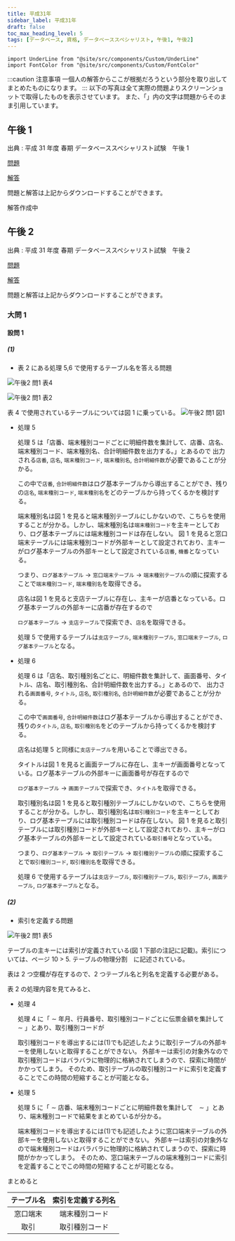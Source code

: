 ```yaml
---
title: 平成31年
sidebar_label: 平成31年
draft: false
toc_max_heading_level: 5
tags: [データベース, 資格, データベーススペシャリスト, 午後1, 午後2]
---
```


```mdx-code-block
import UnderLine from "@site/src/components/Custom/UnderLine"
import FontColor from "@site/src/components/Custom/FontColor"

```

:::caution 注意事項
一個人の解答からここが根拠だろうという部分を取り出してまとめたものになります。
:::
以下の写真は全て実際の問題よりスクリーンショットで取得したものを表示させています。
また、「」内の文字は問題からそのまま引用しています。

## 午後 1

出典 : 平成 31 年度 春期 データベーススペシャリスト試験　午後 1

[問題](https://www.jitec.ipa.go.jp/1_04hanni_sukiru/mondai_kaitou_2019h31_1/2019h31h_db_pm1_qs.pdf)

[解答](https://www.jitec.ipa.go.jp/1_04hanni_sukiru/mondai_kaitou_2019h31_1/2019h31h_db_pm1_ans.pdf)

問題と解答は上記からダウンロードすることができます。

解答作成中

## 午後 2

出典 : 平成 31 年度 春期 データベーススペシャリスト試験　午後 2

[問題](https://www.jitec.ipa.go.jp/1_04hanni_sukiru/mondai_kaitou_2019h31_1/2019h31h_db_pm2_qs.pdf)

[解答](https://www.jitec.ipa.go.jp/1_04hanni_sukiru/mondai_kaitou_2019h31_1/2019h31h_db_pm2_ans.pdf)

問題と解答は上記からダウンロードすることができます。

### 大問 1

#### 設問 1

##### (1)

- 表 2 にある処理 5,6 で使用するテーブル名を答える問題

![午後2 問1 表4](/img/png/Database/database-specialist/H31/2-1-chart-4.png "午後2 問1 表4")

![午後2 問1 表2](/img/png/Database/database-specialist/H31/2-1-chart-2.png "午後2 問1 表2")

表 4 で使用されているテーブルについては図 1 に乗っている。
![午後2 問1 図1](/img/png/Database/database-specialist/H31/2-1-figure-1.png "午後2 問1 図1")

- 処理 5

  処理 5 は「店番、端末種別コードごとに明細件数を集計して、店番、店名、端末種別コード、端末種別名、合計明細件数を出力する。」とあるので
  出力される`店番`, `店名`, `端末種別コード`, `端末種別名`, `合計明細件数`が必要であることが分かる。

  この中で`店番`, `合計明細件数`はログ基本テーブルから導出することができ、残りの`店名`, `端末種別コード`, `端末種別名`をどのテーブルから持ってくるかを検討する。

  端末種別名は図 1 を見ると端末種別テーブルにしかないので、こちらを使用することが分かる。しかし、端末種別名は`端末種別コード`を主キーとしており、ログ基本テーブルには端末種別コードは存在しない。
  図 1 を見ると窓口端末テーブルには端末種別コードが外部キーとして設定されており、主キーがログ基本テーブルの外部キーとして設定されている`店番`, `機番`となっている。

  つまり、`ログ基本テーブル` $\rightarrow$ `窓口端末テーブル` $\rightarrow$ `端末種別テーブル`の順に探索することで`端末種別コード`, `端末種別名`を取得できる。

  店名は図 1 を見ると支店テーブルに存在し、主キーが店番となっている。ログ基本テーブルの外部キーに店番が存在するので

  `ログ基本テーブル` $\rightarrow$ `支店テーブル`で探索でき、`店名`を取得できる。

  処理 5 で使用するテーブルは`支店テーブル`, `端末種別テーブル`, `窓口端末テーブル`, `ログ基本テーブル`となる。

- 処理 6

  処理 6 は「店名、取引種別名ごとに、明細件数を集計して、画面番号、タイトル、店名、取引種別名、合計明細件数を出力する。」とあるので、
  出力される`画面番号`, `タイトル`, `店名`, `取引種別名`, `合計明細件数`が必要であることが分かる。

  この中で`画面番号`, `合計明細件数`はログ基本テーブルから導出することができ、残りの`タイトル`, `店名`, `取引種別名`をどのテーブルから持ってくるかを検討する。

  店名は処理 5 と同様に`支店テーブル`を用いることで導出できる。

  タイトルは図 1 を見ると画面テーブルに存在し、主キーが画面番号となっている。ログ基本テーブルの外部キーに画面番号が存在するので

  `ログ基本テーブル` $\rightarrow$ `画面テーブル`で探索でき、`タイトル`を取得できる。

  取引種別名は図 1 を見ると取引種別テーブルにしかないので、こちらを使用することが分かる。しかし、取引種別名は`取引種別コード`を主キーとしており、ログ基本テーブルには取引種別コードは存在しない。
  図 1 を見ると取引テーブルには取引種別コードが外部キーとして設定されており、主キーがログ基本テーブルの外部キーとして設定されている`取引番号`となっている。

  つまり、`ログ基本テーブル` $\rightarrow$ `取引テーブル` $\rightarrow$ `取引種別テーブル`の順に探索することで`取引種別コード`, `取引種別名`を取得できる。

  処理 6 で使用するテーブルは`支店テーブル`, `取引種別テーブル`, `取引テーブル`, `画面テーブル`, `ログ基本テーブル`となる。

##### (2)

- 索引を定義する問題

![午後2 問1 表5](/img/png/Database/database-specialist/H31/2-1-chart-5.png "午後2 問1 表5")

テーブルの主キーには索引が定義されている(図 1 下部の注記に記載)。索引については、ページ 10 $>$ 5. テーブルの物理分割　に記述されている。

表は 2 つ空欄が存在するので、2 つテーブル名と列名を定義する必要がある。

表 2 の処理内容を見てみると、

- 処理 4

  処理 4 に「 $\sim$ 年月、行員番号、取引種別コードごとに伝票金額を集計して $\sim$ 」とあり、取引種別コードが

  取引種別コードを導出するには(1)でも記述したように取引テーブルの外部キーを使用しないと取得することができない。
  外部キーは索引の対象外なので取引種別コードはバラバラに物理的に格納されてしまうので、探索に時間がかかってしまう。
  そのため、取引テーブルの取引種別コードに索引を定義することでこの時間の短縮することが可能となる。

- 処理 5

  処理 5 に「 $\sim$ 店番、端末種別コードごとに明細件数を集計して　$\sim$ 」とあり、端末種別コードで結果をまとめているが分かる。

  端末種別コードを導出するには(1)でも記述したように窓口端末テーブルの外部キーを使用しないと取得することができない。
  外部キーは索引の対象外なので端末種別コードはバラバラに物理的に格納されてしまうので、探索に時間がかかってしまう。
  そのため、窓口端末テーブルの端末種別コードに索引を定義することでこの時間の短縮することが可能となる。

まとめると

| テーブル名 | 索引を定義する列名 |
| :--------: | :----------------: |
|  窓口端末  |   端末種別コード   |
|    取引    |   取引種別コード   |
